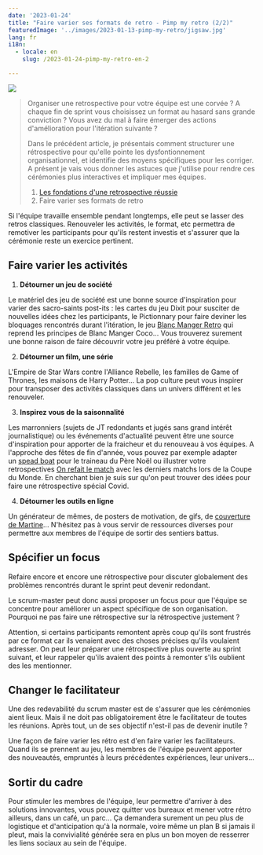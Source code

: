 ```yaml
---
date: '2023-01-24'
title: "Faire varier ses formats de retro - Pimp my retro (2/2)"
featuredImage: '../images/2023-01-13-pimp-my-retro/jigsaw.jpg'
lang: fr
i18n:
  - locale: en
    slug: /2023-01-24-pimp-my-retro-en-2

---
```


<Image align="right" caption="Photo par Ross Sneddon">

![](../images/2023-01-13-pimp-my-retro/jigsaw.jpg)

</Image>

> Organiser une retrospective pour votre équipe est une corvée ? A chaque fin de sprint vous choisissez un format au hasard sans grande conviction ? Vous avez du mal à faire émerger des actions d'amélioration pour l'itération suivante ?
>
> Dans le précédent article, je présentais comment structurer une rétrospective pour qu'elle pointe les dysfontionnement organisationnel, et identifie des moyens spécifiques pour les corriger. A présent je vais vous donner les astuces que j'utilise pour rendre ces cérémonies plus interactives et impliquer mes équipes.
> 1. [Les fondations d'une retrospective réussie](/fr/2023-01-13-pimp-my-retro-fr)
> 2. Faire varier ses formats de retro

Si l'équipe travaille ensemble pendant longtemps, elle peut se lasser des retros classiques. Renouveler les activités, le format, etc permettra de remotiver les participants pour qu'ils restent investis et s'assurer que la cérémonie reste un exercice pertinent.

## Faire varier les activités

1. **Détourner un jeu de société**

Le matériel des jeu de société est une bonne source d'inspiration pour varier des sacro-saints post-its : les cartes du jeu Dixit pour susciter de nouvelles idées chez les participants, le Pictionnary pour faire deviner les bloquages rencontrés durant l'itération, le jeu [Blanc Manger Retro](https://coach-agile.com/wp-content/uploads/2017/07/BLANC-MANGER-RETRO-KIT-V1.pdf) qui reprend les principes de Blanc Manger Coco... Vous trouverez surement une bonne raison de faire découvrir votre jeu préféré à votre équipe.

2. **Détourner un film, une série**

L'Empire de Star Wars contre l'Alliance Rebelle, les familles de Game of Thrones, les maisons de Harry Potter... La pop culture peut vous inspirer pour transposer des activités classiques dans un univers différent et les renouveler.

3. **Inspirez vous de la saisonnalité**

Les marronniers (sujets de JT redondants et jugés sans grand intérêt journalistique) ou les événements d'actualité peuvent être une source d'inspiration pour apporter de la fraicheur et du renouveau à vos équipes. A l'approche des fêtes de fin d'année, vous pouvez par exemple adapter un [spead boat](https://coach-agile.com/speed-boat/) pour le traineau du Père Noël ou illustrer votre retrospectives [On refait le match](https://coach-agile.com/2016/12/coach-agile-retrospective-on-refait-le-match/) avec les derniers matchs lors de la Coupe du Monde. En cherchant bien je suis sur qu'on peut trouver des idées pour faire une rétrospective spécial Covid.

4. **Détourner les outils en ligne**

Un générateur de mêmes, de posters de motivation, de gifs, de [couverture de Martine](http://www.retourdemartine.free.fr/)... N'hésitez pas à vous servir de ressources diverses pour permettre aux membres de l'équipe de sortir des sentiers battus.

## Spécifier un focus

Refaire encore et encore une rétrospective pour discuter globalement des problèmes rencontrés durant le sprint peut devenir redondant.

Le scrum-master peut donc aussi proposer un focus pour que l'équipe se concentre pour améliorer un aspect spécifique de son organisation. Pourquoi ne pas faire une rétrospective sur la rétrospective justement ?

Attention, si certains participants remontent après coup qu'ils sont frustrés par ce format car ils venaient avec des choses précises qu'ils voulaient adresser. On peut leur préparer une rétrospective plus ouverte au sprint suivant, et leur rappeler qu'ils avaient des points à remonter s'ils oublient des les mentionner.

## Changer le facilitateur

Une des redevabilité du scrum master est de s'assurer que les cérémonies aient lieux. Mais il ne doit pas obligatoirement être le facilitateur de toutes les réunions. Après tout, un de ses objectif n'est-il pas de devenir inutile ?

Une façon de faire varier les rétro est d'en faire varier les facilitateurs. Quand ils se prennent au jeu, les membres de l'équipe peuvent apporter des nouveautés, empruntés à leurs précédentes expériences, leur univers...

## Sortir du cadre

Pour stimuler les membres de l'équipe, leur permettre d'arriver à des solutions innovantes, vous pouvez quitter vos bureaux et mener votre rétro ailleurs, dans un café, un parc... Ça demandera surement un peu plus de logistique et d'anticipation qu'à la normale, voire même un plan B si jamais il pleut, mais la convivialité générée sera en plus un bon moyen de resserrer les liens sociaux au sein de l'équipe.